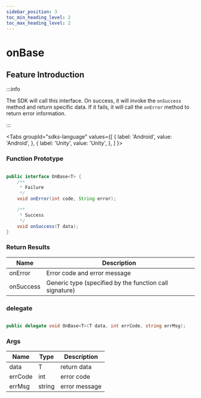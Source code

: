 ```yaml
---
sidebar_position: 3
toc_min_heading_level: 2
toc_max_heading_level: 2
---
```


# onBase

## Feature Introduction

:::info

The SDK will call this interface. On success, it will invoke the `onSuccess` method and return specific data. If it fails, it will call the `onError` method to return error information.

:::

<Tabs
groupId="sdks-language"
values={[
{ label: 'Android', value: 'Android', },
{ label: 'Unity', value: 'Unity', },
]
}>

<TabItem value="Android">

### Function Prototype

```java showLineNumbers

public interface OnBase<T> {
    /**
     * Failure
     */
    void onError(int code, String error);

    /**
     * Success
     */
    void onSuccess(T data);
}

```

### Return Results

| Name      | Description                                 |
| --------- | -------------------------------------------- |
| onError   | Error code and error message                 |
| onSuccess | Generic type (specified by the function call signature) |

</TabItem>

<TabItem value="Unity">

### delegate

```C# showLineNumbers

public delegate void OnBase<T>(T data, int errCode, string errMsg);

```

### Args

|  Name  | Type |  Description |
| -------- | --------| -------- | 
| data | T |  return data |
| errCode | int | error code|
| errMsg | string | error message |

</TabItem>

</Tabs>